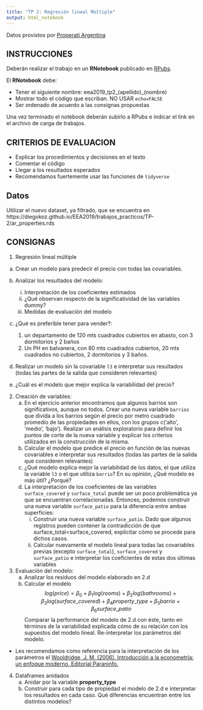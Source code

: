```yaml
---
title: "TP 2: Regresión lineal Múltiple"
output: html_notebook
---
```


Datos provistos por [Properati Argentina](https://www.properati.com.ar)

## INSTRUCCIONES

Deberán realizar el trabajo en un **RNotebook** publicado en [RPubs](http://rpubs.com/).

El **RNotebook** debe:

* Tener el siguiente nombre: eea2019_tp2_(apellido)_(nombre)
* Mostrar todo el código que escriban. NO USAR `echo=FALSE`
* Ser ordenado de acuerdo a las consignas propuestas

Una vez terminado el notebook deberán subirlo a RPubs e indicar el link en el archivo de carga de trabajos.

## CRITERIOS DE EVALUACION

* Explicar los procedimientos y decisiones en el texto
* Comentar el código
* Llegar a los resultados esperados
* Recomendamos fuertemente usar las funciones de `tidyverse`

## Datos

Utilizar el nuevo dataset, ya filtrado, que se encuentra en https://diegokoz.github.io/EEA2019/trabajos_practicos/TP-2/ar_properties.rds

## CONSIGNAS

1) Regresión lineal múltiple

  a) Crear un modelo para predecir el precio con todas las covariables.
  b) Analizar los resultados del modelo:
      i) Interpretación de los coeficientes estimados
      ii) ¿Qué observan respecto de la significatividad de las variables dummy?
      iii) Medidas de evaluación del modelo
  c) ¿Qué es preferible tener para vender?:
      1. un departamento de 120 mts cuadrados cubiertos en abasto, con 3 dormitorios y 2 baños
      2. Un PH en balvanera, con 80 mts cuadrados cubiertos, 20 mts cuadrados no cubiertos, 2 dormitorios y 3 baños.

  d) Realizar un modelo sin la covariable `l3` e interpretar sus resultados (todas las partes de la salida que consideren relevantes)

  e) ¿Cuál es el modelo que mejor explica la variabilidad del precio?

2) Creación de variables:
    a) En el ejercicio anterior encontramos que algunos barrios son significativos, aunque no todos. Crear una nueva variable `barrios` que divida a los barrios según el precio por metro cuadrado promedio de las propiedades en ellos, con los grupos c('alto', 'medio', 'bajo'). Realizar un análisis exploratorio para definir los puntos de corte de la nueva variable y explicar los criterios utilizados en la construcción de la misma.
    b) Calcular el modelo que predice el precio en función de las nuevas covariables e interpretar sus resultados (todas las partes de la salida que consideren relevantes)
    c) ¿Qué modelo explica mejor la variabilidad de los datos, el que utiliza la variable `l3` o el que utiliza `barrio`? En su opinión, ¿Qué modelo es más útil? ¿Porqué? 
    d) La interpretación de los coeficientes de las variables `surface_covered` y `surface_total` puede ser un poco problemática ya que se encuentran correlacionadas. Entonces, podemos construir una nueva variable  `surface_patio` para la diferencia entre ambas superficies:
        i) Construir una nueva variable  `surface_patio`. Dado que algunos registros pueden contener la contradicción de que surface_total<surface_covered, explicitar cómo se procede para dichos casos. 
        ii) Calcular nuevamente el modelo lineal para todas las covariables previas (excepto `surface_total`), `surface_covered` y `surface_patio` e interpretar los coeficientes de estas dos últimas variables

3) Evaluación del modelo:
    a) Analizar los residuos del modelo elaborado en 2.d
    b) Calcular el modelo 
$$
log(price) = \beta_0 + \beta_1log(rooms) + \beta_2log(bathrooms) + \beta_3log(surface\_covered) + \beta_4property\_type + \beta_5barrio + \beta_6surface\_patio
$$
Comparar la performance del modelo de 2.d con éste, tanto en términos de la variabilidad explicada cómo de su relación con los supuestos del modelo lineal. Re-interpretar los parámetros del modelo.

- Les recomendamos como referencia para la interpretación de los parámetros el
[Wooldridge, J. M. (2006). Introducción a la econometría: un enfoque moderno. Editorial Paraninfo.](https://diegokoz.github.io/EEA2019/teorica/Wooldrige.pdf)

4) Dataframes anidados
    a) Anidar por la variable **property_type**
    b) Construir para cada tipo de propiedad el modelo de 2.d e interpretar los resultados en cada caso. Qué diferencias encuentran entre los distintos modelos?


